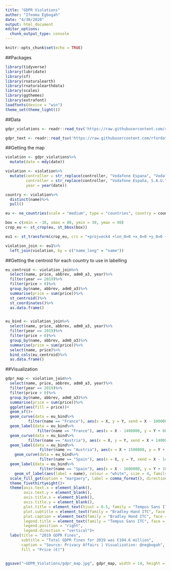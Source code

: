 ```yaml
---
title: "GDPR Violations"
author: "Ifeoma Egbogah"
date: "4/30/2020"
output: html_document
editor_options: 
  chunk_output_type: console
---
```


```r
knitr::opts_chunk$set(echo = TRUE)
```

##Packages
```r

library(tidyverse)
library(lubridate)
library(sf)
library(rnaturalearth)
library(rnaturalearthdata)
library(scales)
library(ggthemes)
library(extrafont)
loadfonts(device = "win")
theme_set(theme_light())

```


##Data
```r
gdpr_violations <- readr::read_tsv('https://raw.githubusercontent.com/rfordatascience/tidytuesday/master/data/2020/2020-04-21/gdpr_violations.tsv')

gdpr_text <- readr::read_tsv('https://raw.githubusercontent.com/rfordatascience/tidytuesday/master/data/2020/2020-04-21/gdpr_text.tsv')
```


##Getting the map
```r
violation <- gdpr_violations%>%
  mutate(date = mdy(date))

violation <- violation%>%
  mutate(controller = str_replace(controller, "Vodafone Espana", "Vodafone España"),
         controller = str_replace(controller, "Vodafone España, S.A.U.","Vodafone España"),
         year = year(date))

country <- violation%>%
  distinct(name)%>%
  pull()

eu <- ne_countries(scale = "medium", type = "countries", country = country, returnclass = "sf")

box = c(xmin = -30, xmax = 80, ymin = 30, ymax = 90)
crop_eu <- st_crop(eu, st_bbox(box))

eu1 <- st_transform(crop_eu, crs = "+proj=eck4 +lon_0=0 +x_0=0 +y_0=0 +datum=WGS84 +units=m +no_defs")

violation_join <- eu1%>%
  left_join(violation, by = c("name_long" = "name"))

```


##Getting the centroid for each country to use in labelling
```r

eu_centroid <- violation_join%>%
  select(name, price, abbrev, adm0_a3, year)%>%
  filter(year == 2019)%>%
  filter(price > 0)%>%
  group_by(name, abbrev, adm0_a3)%>%
  summarise(price = sum(price))%>%
  st_centroid()%>%
  st_coordinates()%>%
  as.data.frame()


eu_bind <- violation_join%>%
  select(name, price, abbrev, adm0_a3, year)%>%
  filter(year == 2019)%>%
  filter(price > 0)%>%
  group_by(name, abbrev, adm0_a3)%>%
  summarise(price = sum(price))%>%
  select(name, price)%>%
  bind_cols(eu_centroid)%>%
  as.data.frame()

```


##Visualization
```r

gdpr_map <- violation_join%>%
  select(name, price, abbrev, adm0_a3, year)%>%
  filter(year == 2019)%>%
  filter(price > 0)%>%
  group_by(name, abbrev, adm0_a3)%>%
  summarise(price = sum(price))%>%
  ggplot(aes(fill = price))+
  geom_sf()+
  geom_curve(data = eu_bind%>%
          filter(name == "France"), aes(x = X, y = Y, xend = X - 1000000, yend = Y + 500000), curvature = -0.2, size = 0.5)+
  geom_label(data = eu_bind%>%
              filter(name == "France"), aes(x = X - 1400000, y = Y + 600000), label = "Google Inc. France\nhad the most GDPR fines of €50 million", size = 3, colour = "White", fontface = "bold", family = "Comic Sans ITC")+
  geom_curve(data = eu_bind%>%
          filter(name == "Austria"), aes(x = X, y = Y, xend = X + 1400000, yend = Y + 100000), curvature = 0.7, size = 0.5)+
  geom_label(data = eu_bind%>%
               filter(name == "Austria"), aes(x = X + 1500000, y = Y + 220000), label = "Austrian Post had the second\nmost GDPR fines of €18 million", size = 3, colour = "white", fontface = "bold", family = "Comic Sans ITC")+
    geom_curve(data = eu_bind%>%
               filter(name == "Spain"), aes(x = X, y = Y, xend = X - 1400000, yend = Y + 100000))+
  geom_label(data = eu_bind%>%
               filter(name == "Spain"), aes(x = X - 1600000, y = Y + 100000), label = "Spain had the most violators (33)\nwith GDPR totaling €11.5 million", size = 3, colour = "white", fontface = "bold", family = "Comic Sans ITC")+
    geom_sf_label(aes(label = name), colour = "white", size = 4, family = "Chiller", fontface = "bold")+
  scale_fill_got(option = "margaery", label = comma_format(), direction = 1)+
  theme_fivethirtyeight()+
  theme(axis.text.x = element_blank(),
        axis.text.y = element_blank(),
        axis.title.x = element_blank(),
        axis.title.y = element_blank(),
        plot.title = element_text(hjust = 0.5, family = "Tempus Sans ITC", size = 20),
        plot.subtitle = element_text(family = "Bradley Hand ITC", face = "bold"),
        plot.caption = element_text(family = "Bradley Hand ITC", face = "bold"),
        legend.title = element_text(family = "Tempus Sans ITC", face = "bold"),
        legend.position = "right",
        legend.direction = "vertical")+
  labs(title = "2019 GDPR Fines",
       subtitle = "Total GDPR fines for 2019 was €104.6 million",
       caption = "Source: Privacy Affairs | Visualization: @negbogah",
       fill = "Price (€)")


ggsave("~GDPR_Violations/gdpr_map.jpg", gdpr_map, width = 14, height = 10)

```

